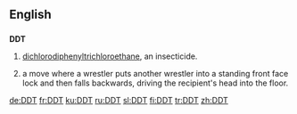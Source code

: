 ==English==

==={{initialism}}===
'''DDT'''

# [[dichlorodiphenyltrichloroethane]], an insecticide.
# {{context|professional wrestling}} a move where a wrestler puts another wrestler into a standing front face lock and then falls backwards, driving the recipient's head into the floor.

[[de:DDT]]
[[fr:DDT]]
[[ku:DDT]]
[[ru:DDT]]
[[sl:DDT]]
[[fi:DDT]]
[[tr:DDT]]
[[zh:DDT]]